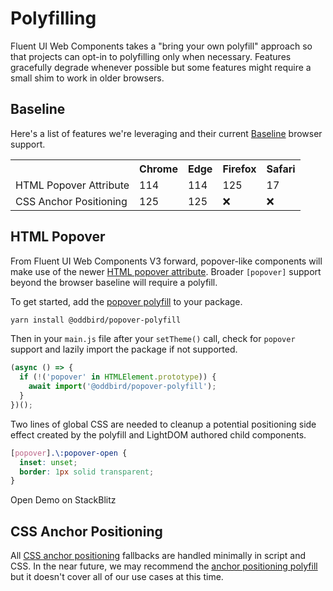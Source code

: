 
<Meta title="Concepts/Developer/Polyfilling" />

# Polyfilling

Fluent UI Web Components takes a "bring your own polyfill" approach so that projects can opt-in to polyfilling only when necessary. Features gracefully degrade whenever possible but some features might require a small shim to work in older browsers.

## Baseline

Here's a list of features we're leveraging and their current [Baseline](https://web.dev/baseline) browser support.

<table>
  <tr>
    <th></th>
    <th>Chrome</th>
    <th>Edge</th>
    <th>Firefox</th>
    <th>Safari</th>
  </tr>
  <tr>
    <td>HTML Popover Attribute</td>
    <td>114</td>
    <td>114</td>
    <td>125</td>
    <td>17</td>
  </tr>
  <tr>
    <td>CSS Anchor Positioning</td>
    <td>125</td>
    <td>125</td>
    <td>❌</td>
    <td>❌</td>
  </tr>
</table>

## HTML Popover

From Fluent UI Web Components V3 forward, popover-like components will make use of the newer [HTML popover attribute](https://developer.mozilla.org/en-US/docs/Web/HTML/Global_attributes/popover). Broader `[popover]` support beyond the browser baseline will require a polyfill.

To get started, add the [popover polyfill](https://github.com/oddbird/popover-polyfill/) to your package.

```bash
yarn install @oddbird/popover-polyfill
```

Then in your `main.js` file after your `setTheme()` call, check for `popover` support and lazily import the package if not supported.

```js
(async () => {
  if (!('popover' in HTMLElement.prototype)) {
    await import('@oddbird/popover-polyfill');
  }
})();
```

Two lines of global CSS are needed to cleanup a potential positioning side effect created by the polyfill and LightDOM authored child components.

```css
[popover].\:popover-open {
  inset: unset;
  border: 1px solid transparent;
}
```

<fluent-anchor-button target="_blank" href="https://stackblitz.com/edit/typescript-pqdtqs?file=index.html">Open Demo on StackBlitz</fluent-anchor-button>

## CSS Anchor Positioning

All [CSS anchor positioning](https://developer.mozilla.org/en-US/docs/Web/CSS/CSS_anchor_positioning) fallbacks are handled minimally in script and CSS. In the near future, we may recommend the [anchor positioning polyfill](https://github.com/oddbird/css-anchor-positioning) but it doesn't cover all of our use cases at this time.
